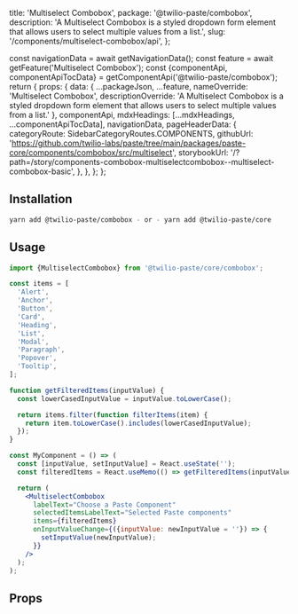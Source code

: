   title: 'Multiselect Combobox',
  package: '@twilio-paste/combobox',
  description:
    'A Multiselect Combobox is a styled dropdown form element that allows users to select multiple values from a list.',
  slug: '/components/multiselect-combobox/api',
};




  const navigationData = await getNavigationData();
  const feature = await getFeature('Multiselect Combobox');
  const {componentApi, componentApiTocData} = getComponentApi('@twilio-paste/combobox');
  return {
    props: {
      data: {
        ...packageJson,
        ...feature,
        nameOverride: 'Multiselect Combobox',
        descriptionOverride: 'A Multiselect Combobox is a styled dropdown form element that allows users to select multiple values from a list.'
      },
      componentApi,
      mdxHeadings: [...mdxHeadings, ...componentApiTocData],
      navigationData,
      pageHeaderData: {
        categoryRoute: SidebarCategoryRoutes.COMPONENTS,
        githubUrl: 'https://github.com/twilio-labs/paste/tree/main/packages/paste-core/components/combobox/src/multiselect',
        storybookUrl: '/?path=/story/components-combobox-multiselectcombobox--multiselect-combobox-basic',
      },
    },
  };
};

## Installation

```bash
yarn add @twilio-paste/combobox - or - yarn add @twilio-paste/core
```

## Usage

```jsx
import {MultiselectCombobox} from '@twilio-paste/core/combobox';

const items = [
  'Alert',
  'Anchor',
  'Button',
  'Card',
  'Heading',
  'List',
  'Modal',
  'Paragraph',
  'Popover',
  'Tooltip',
];

function getFilteredItems(inputValue) {
  const lowerCasedInputValue = inputValue.toLowerCase();

  return items.filter(function filterItems(item) {
    return item.toLowerCase().includes(lowerCasedInputValue);
  });
}

const MyComponent = () => (
  const [inputValue, setInputValue] = React.useState('');
  const filteredItems = React.useMemo(() => getFilteredItems(inputValue), [inputValue]);

  return (
    <MultiselectCombobox
      labelText="Choose a Paste Component"
      selectedItemsLabelText="Selected Paste components"
      items={filteredItems}
      onInputValueChange={({inputValue: newInputValue = ''}) => {
        setInputValue(newInputValue);
      }}
    />
  );
);
```

## Props

<PropsTable componentApi={props.componentApi} />